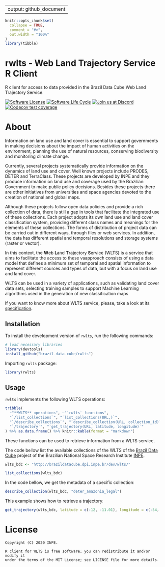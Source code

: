 
---
output: github_document
---

<!-- README.md is generated from README.Rmd. Please edit that file -->


```r
knitr::opts_chunk$set(
  collapse = TRUE,
  comment = "#>",
  out.width = "100%"
)
library(tibble)
```

# rwlts - Web Land Trajectory Service R Client

R client for access to data provided in the Brazil Data Cube Web Land Trajectory Service.

<!-- badges: start -->

[![Software
License](https://img.shields.io/badge/license-MIT-green)](https://github.com/brazil-data-cube/rstac/blob/master/LICENSE)
[![Software Life
Cycle](https://img.shields.io/badge/lifecycle-experimental-orange.svg)](https://www.tidyverse.org/lifecycle/#experimental)
[![Join us at
Discord](https://img.shields.io/discord/689541907621085198?logo=discord&logoColor=ffffff&color=7389D8)](https://discord.com/channels/689541907621085198#)
[![Codecov test coverage](https://codecov.io/gh/OldLipe/rwlts/branch/master/graph/badge.svg)](https://codecov.io/gh/OldLipe/rwlts?branch=master)
<!-- badges: end -->

About
=====

Information on land use and land cover is essential to support governments in making decisions about the impact of human activities on the environment, planning the use of natural resources, conserving biodiversity and monitoring climate change.

Currently, several projects systematically provide information on the dynamics of land use and cover. Well known projects include PRODES, DETER and TerraClass.
These projects are developed by INPE and they produce information on land use and coverage used by the Brazilian Government to make public policy decisions.
Besides these projects there are other initiatives from universities and space agencies devoted to the creation of national and global maps.

Although these projects follow open data policies and provide a rich collection of data, there is still a gap in tools that facilitate the integrated use of these collections. Each project adopts its own land use and land cover classification system, providing different class names and meanings for the elements of these collections. The forms of distribution of project data can be carried out in different ways, through files or web services. In addition, the data has different spatial and temporal resolutions and storage systems (raster or vector).

In this context, the **W**eb **L**and **T**rajectory **S**ervice (WLTS) is a service that aims to facilitate the access to these vaapproach consists of using a data model that defines a minimum set of temporal and spatial information to represent different sources and types of data, but with a focus on land use and land cover.

WLTS can be used in a variety of applications, such as validating land cover data sets, selecting training samples to support Machine Learning algorithms used in the generation of new classification maps.

If you want to know more about WLTS service, please, take a look at its [specification](https://github.com/brazil-data-cube/wlts-spec).


## Installation

To install the development version of `rwlts`, run the following commands:

``` R
# load necessary libraries
library(devtools)
install_github("brazil-data-cube/rwlts")
```

Importing `rwlts` package:

``` R
library(rwlts)
```

## Usage

`rwlts` implements the following WLTS operations:

```R
tribble(
  ~"**WLTS** operations", ~"`rwlts` functions",
  "`/list_collections`", "`list_collections(URL,)`",
  "`/describe_collections`", "`describe_collection(URL, collection_id)`",
  "`/trajectory`", "`get_trajectory(URL, latitude, longitude)`"
) %>% as.data.frame() %>% knitr::kable(format = "markdown")
```

These functions can be used to retrieve information from a WLTS service.

The code bellow list the available
collections of the WLTS of the [Brazil Data
Cube](http://brazildatacube.org/) project of the Brazilian National Space Research Institute [INPE](http://www.inpe.br/).

``` R
wlts_bdc <- "http://brazildatacube.dpi.inpe.br/dev/wlts/"

list_collections(wlts_bdc)
```


In the code bellow, we get the metadata of a specific collection:

``` R
describe_collection(wlts_bdc, "deter_amazonia_legal")
```

This example shows how to retrieve a trajectory:

``` R

get_trajectory(wlts_bdc, latitude = c(-12, -11.01), longitude = c(-54, -54), collections = "mapbiomas5_amazonia")

```

License
=======

    Copyright (C) 2020 INPE.

    R client for WLTS is free software; you can redistribute it and/or modify it
    under the terms of the MIT License; see LICENSE file for more details.
